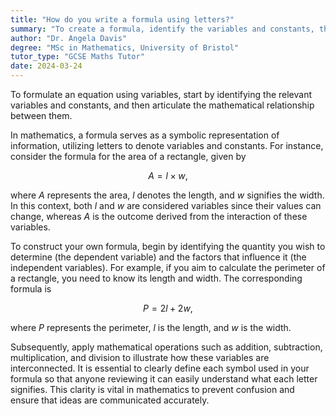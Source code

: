 ```yaml
---
title: "How do you write a formula using letters?"
summary: "To create a formula, identify the variables and constants, then mathematically express their relationships using letters."
author: "Dr. Angela Davis"
degree: "MSc in Mathematics, University of Bristol"
tutor_type: "GCSE Maths Tutor"
date: 2024-03-24
---
```


To formulate an equation using variables, start by identifying the relevant variables and constants, and then articulate the mathematical relationship between them.

In mathematics, a formula serves as a symbolic representation of information, utilizing letters to denote variables and constants. For instance, consider the formula for the area of a rectangle, given by 

$$
A = l \times w,
$$ 

where $A$ represents the area, $l$ denotes the length, and $w$ signifies the width. In this context, both $l$ and $w$ are considered variables since their values can change, whereas $A$ is the outcome derived from the interaction of these variables.

To construct your own formula, begin by identifying the quantity you wish to determine (the dependent variable) and the factors that influence it (the independent variables). For example, if you aim to calculate the perimeter of a rectangle, you need to know its length and width. The corresponding formula is 

$$
P = 2l + 2w,
$$ 

where $P$ represents the perimeter, $l$ is the length, and $w$ is the width.

Subsequently, apply mathematical operations such as addition, subtraction, multiplication, and division to illustrate how these variables are interconnected. It is essential to clearly define each symbol used in your formula so that anyone reviewing it can easily understand what each letter signifies. This clarity is vital in mathematics to prevent confusion and ensure that ideas are communicated accurately.
    